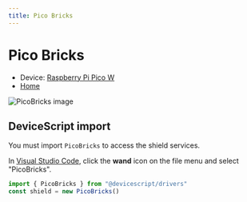 ```yaml
---
title: Pico Bricks
---
```


# Pico Bricks

-   Device: [Raspberry Pi Pico W](/devices/rp2040/pico-w)
-   [Home](https://picobricks.com/)

![PicoBricks image](https://camo.githubusercontent.com/87b630c1000c12fe6919768cfb73ab8122ec26cfec0f2029ca16b3edf01b022e/68747470733a2f2f6b73722d7567632e696d6769782e6e65742f6173736574732f3033362f3934392f3333332f31396434653833373031393061353662653133383938333264333434383736665f6f726967696e616c2e6a70673f69786c69623d72622d342e302e3226773d363830266669743d6d617826763d31363439363733393835266769662d713d353026713d393226733d6266326338666635323763643036633665303231646262656264353038383762)

## DeviceScript import

You must import `PicoBricks` to access the shield services.

In [Visual Studio Code](/getting-started/vscode),
click the **wand** icon on the file menu and
select "PicoBricks".

```ts
import { PicoBricks } from "@devicescript/drivers"
const shield = new PicoBricks()
```
